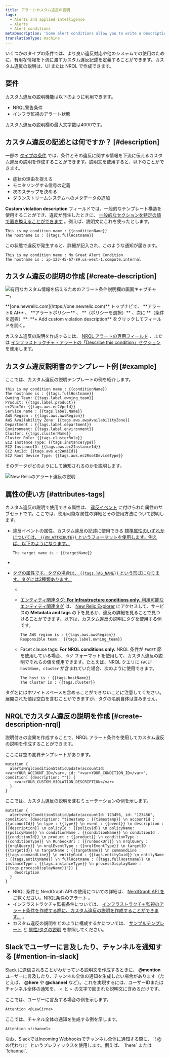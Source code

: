 ```yaml
---
title: アラートカスタム違反の説明
tags:
  - Alerts and applied intelligence
  - Alerts
  - Alert conditions
metaDescription: 'Some alert conditions allow you to write a Description, which adds context to your violations and notifications.'
translationType: machine
---
```




いくつかのタイプの条件では、より良い違反対応や他のシステムでの使用のために、有用な情報を下流に渡すカスタム違反記述を定義することができます。カスタム違反の説明は、UI または NRQL で作成できます。

## 要件

カスタム違反の説明機能は以下のように利用できます。

* NRQL警告条件
* インフラ監視のアラート状態

カスタム違反の説明欄の最大文字数は4000です。

## カスタム違反の記述とは何ですか？ [#description]

一部の [タイプの条件](#requirements) では、条件とその違反に関する情報を下流に伝えるカスタム違反の説明を作成することができます。説明文を使用すると、以下のことができます。

* 症状の理由を捉える
* モニタリングする信号の定義
* 次のステップを決める
* ダウンストリームシステムへのメタデータの追加

**Custom violation description** フィールドでは、一般的なテンプレート構造を使用することができ、違反が発生したときに、 [一般的なセクションを特定の値で置き換えることができます](#substitution-format) 。例えば、説明文にこれを使ったとします。

```
This is my condition name : {{conditionName}}
The hostname is : {{tags.fullHostname}}
```

この状態で違反が発生すると、詳細が記入され、このような通知が届きます。

```
This is my condition name : My Great Alert Condition
The hostname is : ip-123-45-67-89.us-west-1.compute.internal
```

## カスタム違反の説明の作成 [#create-description]

<img
  src={alertsConditionDescriptionField}
  title="アラート状態の説明欄には、いくつかのコンテンツ例があります。"
  alt="有用なカスタム情報を伝えるためのアラート条件説明欄の画面キャプチャー。"
/>

<figcaption>
  **[one.newrelic.com](https://one.newrelic.com)** トップナビで、 **アラート& AI** 、 **アラートポリシー** 、 **（ポリシーを選択）** 、次に **（条件を選択）**: **+ Add custom violation description** をクリックしてフィールドを開く。
</figcaption>

カスタム違反の説明を作成するには、 [NRQL アラートの専用フィールド](/docs/alerts-applied-intelligence/new-relic-alerts/alert-conditions/create-nrql-alert-conditions/) 、または [インフラストラクチャ・アラートの「Describe this condition」セクション](/docs/infrastructure/new-relic-infrastructure/infrastructure-alert-conditions/infrastructure-alerts-add-edit-or-view-host-alert-information/) を使用します。

## カスタム違反説明書のテンプレート例 [#example]

ここでは、カスタム違反の説明テンプレートの例を紹介します。

```
this is my condition name : {{conditionName}}
The hostname is : {{tags.fullHostname}}
Owning Team: {{tags.label.owning_team}}
Product: {{tags.label.product}}
ec2VpcId: {{tags.aws.ec2VpcId}}
Service name : {{tags.label.Name}}
AWS Region : {{tags.aws.awsRegion}}
AWS Availability Zone: {{tags.aws.awsAvailabilityZone}}
Department : {{tags.label.department}}
Environment: {{tags.label.environment}}
Cluster: {{tags.clusterName}}
Cluster Role: {{tags.clusterRole}}
EC2 Instance Type: {{tags.instanceType}}
EC2 InstanceID: {{tags.aws.ec2InstanceId}}
EC2 AmiId: {{tags.aws.ec2AmiId}}
EC2 Root Device Type: {{tags.aws.ec2RootDeviceType}}
```

そのデータがどのようにして通知されるのかを説明します。

<img
  src={newRelicAlertViolationDescriptionScreenshot}
  title="New-relic-alert-violation-description-screenshot.png"
  alt="New Relicのアラート違反の説明 "
/>

## 属性の使い方 [#attributes-tags]

カスタム違反の説明で使用できる属性は、 [違反イベント](/docs/alerts/new-relic-alerts/defining-conditions/violation-event-attributes) に付けられた属性のサブセットです。ここでは、使用可能な属性の詳細とその使用方法について説明します。

* 違反イベントの属性。カスタム違反の記述に使用できる [標準属性のいずれかについては、 `{{AN_ATTRIBUTE}}` というフォーマットを使用します。例えば、以下のようになります。](/docs/alerts/new-relic-alerts/defining-conditions/violation-event-attributes)

  ```
  The target name is : {{targetName}}
  ```

* [](/docs/alerts/new-relic-alerts/defining-conditions/violation-event-attributes)

* [タグの属性です。タグの場合は、 `{{tags.TAG_NAME}}` という形式になります。タグには2種類あります。](/docs/alerts/new-relic-alerts/defining-conditions/violation-event-attributes)

  * [](/docs/alerts/new-relic-alerts/defining-conditions/violation-event-attributes)

  * [](/docs/alerts/new-relic-alerts/defining-conditions/violation-event-attributes)

    [エンティティ関連タグ: **For Infrastructure conditions only.** 利用可能な ](/docs/alerts/new-relic-alerts/defining-conditions/violation-event-attributes)[エンティティ関連タグ](/docs/new-relic-one/use-new-relic-one/core-concepts/tagging-use-tags-organize-group-what-you-monitor#) は、 [New Relic Explorer](/docs/new-relic-one/use-new-relic-one/ui-data/new-relic-one-entity-explorer-view-performance-across-apps-services-hosts) にアクセスして、サービスの **Metadata and tags** の下を見るか、違反の詳細を見ることで見つけることができます。以下は、カスタム違反の説明にタグを使用する例です。

    ```
    The AWS region is : {{tags.aws.awsRegion}}
    Responsible team : {{tags.label.owning_team}}
    ```

  * Facet clause tags: **For NRQL conditions only.** NRQL 条件が `FACET` 節を使用している場合、 `タグ` フォーマットを使用して、カスタム違反の説明でそれらの値を使用できます。たとえば、NRQL クエリに `FACET hostName, cluster` が含まれていた場合、次のように使用できます。

    ```
    The host is : {{tags.hostName}}
    The cluster is : {{tags.cluster}}
    ```

タグ名にはホワイトスペースを含めることができないことに注意してください。展開された値は空白を含むことができますが、タグの名前自体は含みません。

## NRQLでカスタム違反の説明を作成 [#create-description-nrql]

説明付きの変異を作成することで、NRQL アラート条件を使用してカスタム違反の説明を作成することができます。

ここには空の変異テンプレートがあります。

```
mutation {
  alertsNrqlConditionStaticUpdate(accountId: <var>YOUR_ACCOUNT_ID</var>, id: "<var>YOUR_CONDITION_ID</var>", condition: {description: ""}) {
    <var>YOUR_CUSTOM_VIOLATION_DESCRIPTION</var>
  }
}
```

ここでは、カスタム違反の説明を含むミューテーションの例を示します。

```
mutation {
  alertsNrqlConditionStaticUpdate(accountId: 123456, id: "123456", condition: {description: "timestamp : {{timestamp}} \n accountId : {{accountId}} \n type : {{type}} \n event : {{event}} \n description : {{description}} \n policyId : {{policyId}} \n policyName: {{policyName}} \n conditionName : {{conditionName}} \n conditionId : {{conditionId}} \n product : {{product}} \n conditionType : {{conditionType}} \n RunbookUrl : {{runbookUrl}} \n nrqlQuery : {{nrqlQuery}} \n nrqlEventType : {{nrqlEventType}} \n targetID : {{targetId}} \n targetName : {{targetName}} \n commandLine : {{tags.commandLine}} \n entityGuid : {{tags.entityGuid}} \n entityName : {{tags.entityName}} \n fullHostname : {{tags.fullHostname}} \n instanceType : {{tags.instanceType}} \n processDisplayName : {{tags.processDisplayName}}"}) {
    description
  }
}
```

* NRQL 条件と NerdGraph API の使用についての詳細は、 [NerdGraph API をご覧ください。NRQL条件のアラート](/docs/alerts/alerts-nerdgraph/nerdgraph-examples/nerdgraph-api-alerts-nrql-conditions) 。
* インフラストラクチャ監視条件については、 [インフラストラクチャ監視のアラート条件を作成する際に、カスタム違反の説明を作成することができます。](/docs/infrastructure/new-relic-infrastructure/infrastructure-alert-conditions/infrastructure-alerts-add-edit-or-view-host-alert-information) 。
* カスタム違反の説明をどのように構成するかについては、 [サンプルテンプレート](#example) と [属性/タグの説明](#attributes-tags) を参照してください。

## Slackでユーザーに言及したり、チャンネルを通知する [#mention-in-slack]

[Slack](/docs/alerts-applied-intelligence/new-relic-alerts/alert-notifications/notification-channels-control-where-send-alerts#slack) に送信されることがわかっている説明文を作成するときに、 **@mention** ユーザーに言及したり、チャンネル全体の通知を生成したい場合があります（たとえば、 **@here** や **@channel** など）。これを実現するには、ユーザーIDまたはチャンネル全体の通知を、 `< `と `> `の文字で囲まれた説明文に含めるだけです。

ここでは、ユーザーに言及する場合の例を示します。

```
Attention <@LewCirne>
```

ここでは、チャネル全体の通知を生成する例を示します。

```
Attention <!channel>
```

<Callout variant="important">
  なお、SlackではIncoming Webhooksでチャンネル全体に通知する際に、 `! @ の代わりに` というプレフィックスを使用します。例えば、 `!here` または `!channel`.
</Callout>
